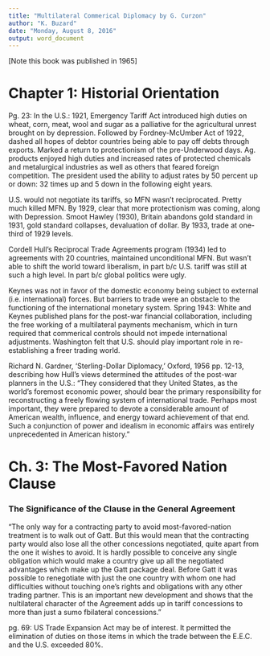 ```yaml
---
title: "Multilateral Commerical Diplomacy by G. Curzon"
author: "K. Buzard"
date: "Monday, August 8, 2016"
output: word_document
---
```


[Note this book was published in 1965]

Chapter 1: Historial Orientation
===================================================

Pg. 23: In the U.S.: 1921, Emergency Tariff Act introduced high duties on wheat, corn, meat, wool and sugar as a palliative for the agricultural unrest brought on by depression. Followed by Fordney-McUmber Act of 1922, dashed all hopes of debtor countries being able to pay off debts through exports. Marked a return to protectionism of the pre-Underwood days. Ag. products enjoyed high duties and increased rates of protected chemicals and metalurgical industries as well as others that feared foreign competition. The president used the ability to adjust rates by 50 percent up or down: 32 times up and 5 down in the following eight years.

U.S. would not negotiate its tariffs, so MFN wasn't reciprocated. Pretty much killed MFN. By 1929, clear that more protectionism was coming, along with Depression. Smoot Hawley (1930), Britain abandons gold standard in 1931, gold standard collapses, devaluation of dollar. By 1933, trade at one-third of 1929 levels.

Cordell Hull's Reciprocal Trade Agreements program (1934) led to agreements with 20 countries, maintained unconditional MFN. But wasn't able to shift the world toward liberalism, in part b/c U.S. tariff was still at such a high level. In part b/c global politics were ugly.

Keynes was not in favor of the domestic economy being subject to external (i.e. international) forces. But barriers to trade were an obstacle to the functioning of the international monetary system. Spring 1943: White and Keynes published plans for the post-war financial collaboration, including the free working of a multilateral payments mechanism, which in turn required that commerical controls should not impede international adjustments. Washington felt that U.S. should play important role in re-establishing a freer trading world.

Richard N. Gardner, 'Sterling-Dollar Diplomacy,' Oxford, 1956 pp. 12-13, describing how Hull's views determined the attitudes of the post-war planners in the U.S.: "They considered that they United States, as the world's foremost economic power, should bear the primary responsibility for reconstructing a freely flowing system of international trade. Perhaps most important, they were prepared to devote a considerable amount of American wealth, influence, and energy toward achievement of that end. Such a conjunction of power and idealism in economic affairs was entirely unprecedented in American history."


Ch. 3: The Most-Favored Nation Clause
===================================================

### The Significance of the Clause in the General Agreement

"The only way for a contracting party to avoid most-favored-nation treatment is to walk out of Gatt. But this would mean that the contracting party would also lose all the other concessions negotiated, quite apart from the one it wishes to avoid. It is hardly possible to conceive any single obligation which would make a country give up all the negotiated advantages which make up the Gatt package deal. Before Gatt it was possible to renegotiate with just the one country with whom one had difficulties without touching one's rights and obligations with any other trading partner. This is an important new development and shows that the nultilateral character of the Agreement adds up in tariff concessions to more than just a sumo fbilateral concessions."

pg. 69: US Trade Expansion Act may be of interest. It permitted the elimination of duties on those items in which the trade between the E.E.C. and the U.S. exceeded 80%.

